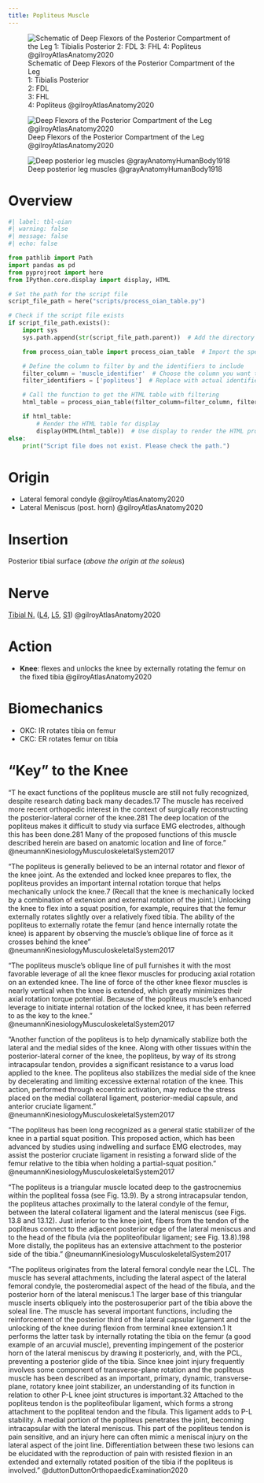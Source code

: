 ```yaml
---
title: Popliteus Muscle
---
```


:::{layout-ncol="2"}
![Schematic of Deep Flexors of the Posterior Compartment of the Leg </br> 1: Tibialis Posterior </br> 2: FDL </br> 3: FHL </br> 4: Popliteus @gilroyAtlasAnatomy2020](/The Archive/Anatomy/Skeletal Muscles/Lower limb muscles/Knee and Lower Leg/Posterior compartment/images/gilroyatlas fig32.24a Schematic Posterior compartment of the leg deep flexors.png)

![Deep Flexors of the Posterior Compartment of the Leg @gilroyAtlasAnatomy2020](/The Archive/Anatomy/Skeletal Muscles/Lower limb muscles/Knee and Lower Leg/Posterior compartment/images/gilroyatlas fig32.24b Posterior compartment of the leg deep flexors.png)

![Deep posterior leg muscles @grayAnatomyHumanBody1918](/The Archive/Images/Gray anatomy 1918 images/Myology/image439 Muscles of the back of the leg. Deep layer.gif)
:::

# Overview

```python
#| label: tbl-oian
#| warning: false
#| message: false
#| echo: false

from pathlib import Path
import pandas as pd
from pyprojroot import here
from IPython.core.display import display, HTML

# Set the path for the script file
script_file_path = here("scripts/process_oian_table.py")

# Check if the script file exists
if script_file_path.exists():
    import sys
    sys.path.append(str(script_file_path.parent))  # Add the directory of the script to the system path

    from process_oian_table import process_oian_table  # Import the specific function

    # Define the column to filter by and the identifiers to include
    filter_column = 'muscle_identifier'  # Choose the column you want to filter by
    filter_identifiers = ['popliteus']  # Replace with actual identifiers you want to include

    # Call the function to get the HTML table with filtering
    html_table = process_oian_table(filter_column=filter_column, filter_identifiers=filter_identifiers)

    if html_table:
        # Render the HTML table for display
        display(HTML(html_table))  # Use display to render the HTML properly
else:
    print("Script file does not exist. Please check the path.")

```



# Origin {#origin}

- Lateral femoral condyle @gilroyAtlasAnatomy2020 
- Lateral Meniscus (post. horn) @gilroyAtlasAnatomy2020


# Insertion {#insertion}
Posterior tibial surface (*above the origin at the soleus*)



# Nerve

[Tibial N.]({{< var ref-tibial-nerve.path >}}) ([L4]({{< var ref-nerve-root.l4 >}}), [L5]({{< var ref-nerve-root.l5 >}}), [S1]({{< var ref-nerve-root.s1 >}})) @gilroyAtlasAnatomy2020

# Action {#action}

- **Knee**: flexes and unlocks the knee by externally rotating the femur on the fixed tibia @gilroyAtlasAnatomy2020 

# Biomechanics

- OKC: IR rotates tibia on femur
- CKC: ER rotates femur on tibia


# "Key" to the Knee

"T he exact functions of the popliteus muscle are still not fully recognized, despite research dating back many decades.17 The muscle has received more recent orthopedic interest in the context of surgically reconstructing the posterior-lateral corner of the knee.281 The deep location of the popliteus makes it difficult to study via surface EMG electrodes, although this has been done.281 Many of the proposed functions of this muscle described herein are based on anatomic location and line of force." @neumannKinesiologyMusculoskeletalSystem2017 

"The popliteus is generally believed to be an internal rotator and flexor of the knee joint. As the extended and locked knee prepares to flex, the popliteus provides an important internal rotation torque that helps mechanically unlock the knee.7 (Recall that the knee is mechanically locked by a combination of extension and external rotation of the joint.) Unlocking the knee to flex into a squat position, for example, requires that the femur externally rotates slightly over a relatively fixed tibia. The ability of the popliteus to externally rotate the femur (and hence internally rotate the knee) is apparent by observing the muscle’s oblique line of force as it crosses behind the knee" @neumannKinesiologyMusculoskeletalSystem2017 

"The popliteus muscle’s oblique line of pull furnishes it with the most favorable leverage of all the knee flexor muscles for producing axial rotation on an extended knee. The line of force of the other knee flexor muscles is nearly vertical when the knee is extended, which greatly minimizes their axial rotation torque potential. Because of the popliteus muscle’s enhanced leverage to initiate internal rotation of the locked knee, it has been referred to as the key to the knee." @neumannKinesiologyMusculoskeletalSystem2017 

"Another function of the popliteus is to help dynamically stabilize both the lateral and the medial sides of the knee. Along with other tissues within the posterior-lateral corner of the knee, the popliteus, by way of its strong intracapsular tendon, provides a significant resistance to a varus load applied to the knee. The popliteus also stabilizes the medial side of the knee by decelerating and limiting excessive external rotation of the knee. This action, performed through eccentric activation, may reduce the stress placed on the medial collateral ligament, posterior-medial capsule, and anterior cruciate ligament." @neumannKinesiologyMusculoskeletalSystem2017 

"The popliteus has been long recognized as a general static stabilizer of the knee in a partial squat position. This proposed action, which has been advanced by studies using indwelling and surface EMG electrodes, may assist the posterior cruciate ligament in resisting a forward slide of the femur relative to the tibia when holding a partial-squat position." @neumannKinesiologyMusculoskeletalSystem2017


"The popliteus is a triangular muscle located deep to the gastrocnemius within the popliteal fossa (see Fig. 13.9). By a strong intracapsular tendon, the popliteus attaches proximally to the lateral condyle of the femur, between the lateral collateral ligament and the lateral meniscus (see Figs. 13.8 and 13.12). Just inferior to the knee joint, fibers from the tendon of the popliteus connect to the adjacent posterior edge of the lateral meniscus and to the head of the fibula (via the popliteofibular ligament; see Fig. 13.8).198 More distally, the popliteus has an extensive attachment to the posterior side of the tibia." @neumannKinesiologyMusculoskeletalSystem2017 

"The popliteus originates from the lateral femoral condyle near the LCL. The muscle has several attachments, including the lateral aspect of the lateral femoral condyle, the posteromedial aspect of the head of the fibula, and the posterior horn of the lateral meniscus.1 The larger base of this triangular muscle inserts obliquely into the posterosuperior part of the tibia above the soleal line. The muscle has several important functions, including the reinforcement of the posterior third of the lateral capsular ligament and the unlocking of the knee during flexion from terminal knee extension.1 It performs the latter task by internally rotating the tibia on the femur (a good example of an arcuvial muscle), preventing impingement of the posterior horn of the lateral meniscus by drawing it posteriorly, and, with the PCL, preventing a posterior glide of the tibia. Since knee joint injury frequently involves some component of transverse-plane rotation and the popliteus muscle has been described as an important, primary, dynamic, transverse-plane, rotatory knee joint stabilizer, an understanding of its function in relation to other P-L knee joint structures is important.32 Attached to the popliteus tendon is the popliteofibular ligament, which forms a strong attachment to the popliteal tendon and the fibula. This ligament adds to P-L stability. A medial portion of the popliteus penetrates the joint, becoming intracapsular with the lateral meniscus. This part of the popliteus tendon is pain sensitive, and an injury here can often mimic a meniscal injury on the lateral aspect of the joint line. Differentiation between these two lesions can be elucidated with the reproduction of pain with resisted flexion in an extended and externally rotated position of the tibia if the popliteus is involved." @duttonDuttonOrthopaedicExamination2020 